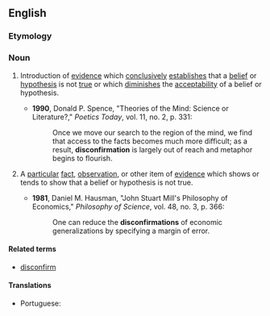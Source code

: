 ==English==

===Etymology===
{{prefix|en|dis|confirmation}}

===Noun===
{{en-noun}}

# {{lb|en|chiefly|philosophy|uncountable}} Introduction of [[evidence]] which [[conclusively]] [[establishes]] that a [[belief]] or [[hypothesis]] is not [[true]] or which [[diminishes]] the [[acceptability]] of a belief or hypothesis.
#* '''1990''', Donald P. Spence, "Theories of the Mind: Science or Literature?," ''Poetics Today'', vol. 11, no. 2, p. 331:
#*: Once we move our search to the region of the mind, we find that access to the facts becomes much more difficult; as a result, '''disconfirmation''' is largely out of reach and metaphor begins to flourish.
# {{lb|en|countable}} A [[particular]] [[fact]], [[observation]], or other item of [[evidence]] which shows or tends to show that a belief or hypothesis is not true.
#* '''1981''', Daniel M. Hausman, "John Stuart Mill's Philosophy of Economics," ''Philosophy of Science'', vol. 48, no. 3, p. 366:
#*: One can reduce the '''disconfirmations''' of economic generalizations by specifying a margin of error.

====Related terms====
* [[disconfirm]]

====Translations====
{{trans-top|a confirmation that something is not true}}
* Portuguese: {{t|pt|desconfirmação|f}}
{{trans-mid}}
{{trans-bottom}}